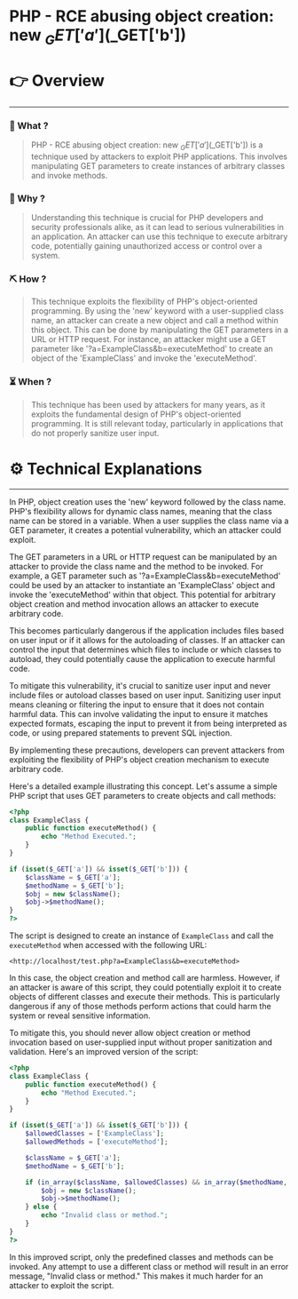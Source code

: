 # PHP - RCE abusing object creation: new $_GET['a']($_GET['b'])


# 👉 Overview

---

### 👀 What ?

> PHP - RCE abusing object creation: new $_GET['a']($_GET['b']) is a technique used by attackers to exploit PHP applications. This involves manipulating GET parameters to create instances of arbitrary classes and invoke methods.
> 

### 🧐 Why ?

> Understanding this technique is crucial for PHP developers and security professionals alike, as it can lead to serious vulnerabilities in an application. An attacker can use this technique to execute arbitrary code, potentially gaining unauthorized access or control over a system.
> 

### ⛏️ How ?

> This technique exploits the flexibility of PHP's object-oriented programming. By using the 'new' keyword with a user-supplied class name, an attacker can create a new object and call a method within this object. This can be done by manipulating the GET parameters in a URL or HTTP request. For instance, an attacker might use a GET parameter like '?a=ExampleClass&b=executeMethod' to create an object of the 'ExampleClass' and invoke the 'executeMethod'.
> 

### ⏳ When ?

> This technique has been used by attackers for many years, as it exploits the fundamental design of PHP's object-oriented programming. It is still relevant today, particularly in applications that do not properly sanitize user input.
> 

# ⚙️ Technical Explanations

---

In PHP, object creation uses the 'new' keyword followed by the class name. PHP's flexibility allows for dynamic class names, meaning that the class name can be stored in a variable. When a user supplies the class name via a GET parameter, it creates a potential vulnerability, which an attacker could exploit.

The GET parameters in a URL or HTTP request can be manipulated by an attacker to provide the class name and the method to be invoked. For example, a GET parameter such as '?a=ExampleClass&b=executeMethod' could be used by an attacker to instantiate an 'ExampleClass' object and invoke the 'executeMethod' within that object. This potential for arbitrary object creation and method invocation allows an attacker to execute arbitrary code.

This becomes particularly dangerous if the application includes files based on user input or if it allows for the autoloading of classes. If an attacker can control the input that determines which files to include or which classes to autoload, they could potentially cause the application to execute harmful code.

To mitigate this vulnerability, it's crucial to sanitize user input and never include files or autoload classes based on user input. Sanitizing user input means cleaning or filtering the input to ensure that it does not contain harmful data. This can involve validating the input to ensure it matches expected formats, escaping the input to prevent it from being interpreted as code, or using prepared statements to prevent SQL injection.

By implementing these precautions, developers can prevent attackers from exploiting the flexibility of PHP's object creation mechanism to execute arbitrary code.

Here's a detailed example illustrating this concept. Let's assume a simple PHP script that uses GET parameters to create objects and call methods:

```php
<?php
class ExampleClass {
    public function executeMethod() {
        echo "Method Executed.";
    }
}

if (isset($_GET['a']) && isset($_GET['b'])) {
    $className = $_GET['a'];
    $methodName = $_GET['b'];
    $obj = new $className();
    $obj->$methodName();
}
?>

```

The script is designed to create an instance of `ExampleClass` and call the `executeMethod` when accessed with the following URL:

```
<http://localhost/test.php?a=ExampleClass&b=executeMethod>

```

In this case, the object creation and method call are harmless. However, if an attacker is aware of this script, they could potentially exploit it to create objects of different classes and execute their methods. This is particularly dangerous if any of those methods perform actions that could harm the system or reveal sensitive information.

To mitigate this, you should never allow object creation or method invocation based on user-supplied input without proper sanitization and validation. Here's an improved version of the script:

```php
<?php
class ExampleClass {
    public function executeMethod() {
        echo "Method Executed.";
    }
}

if (isset($_GET['a']) && isset($_GET['b'])) {
    $allowedClasses = ['ExampleClass'];
    $allowedMethods = ['executeMethod'];

    $className = $_GET['a'];
    $methodName = $_GET['b'];

    if (in_array($className, $allowedClasses) && in_array($methodName, $allowedMethods)) {
        $obj = new $className();
        $obj->$methodName();
    } else {
        echo "Invalid class or method.";
    }
}
?>

```

In this improved script, only the predefined classes and methods can be invoked. Any attempt to use a different class or method will result in an error message, "Invalid class or method." This makes it much harder for an attacker to exploit the script.
